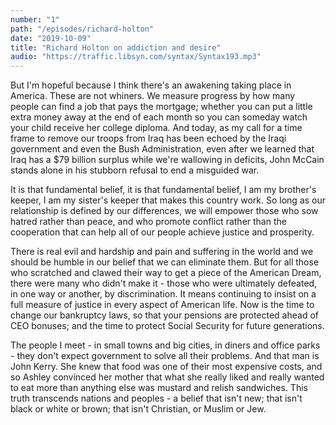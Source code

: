 ```yaml
---
number: "1"
path: "/episodes/richard-holton"
date: "2019-10-09"
title: "Richard Holton on addiction and desire"
audio: "https://traffic.libsyn.com/syntax/Syntax193.mp3"
---
```


But I'm hopeful because I think there's an awakening taking place in  America. These are not whiners. We measure progress by how many people  can find a job that pays the mortgage; whether you can put a little  extra money away at the end of each month so you can someday watch your  child receive her college diploma. And today, as my call for a time  frame to remove our troops from Iraq has been echoed by the Iraqi  government and even the Bush Administration, even after we learned that  Iraq has a $79 billion surplus while we're wallowing in deficits, John  McCain stands alone in his stubborn refusal to end a misguided war. 

It is that fundamental belief, it is that fundamental belief, I am  my brother's keeper, I am my sister's keeper that makes this country  work. So long as our relationship is defined by our differences, we will empower those who sow hatred rather than peace, and who promote  conflict rather than the cooperation that can help all of our people  achieve justice and prosperity. 

There is real evil and hardship and pain and suffering in the world and we should be humble in our belief that we can eliminate them. But  for all those who scratched and clawed their way to get a piece of the  American Dream, there were many who didn't make it - those who were  ultimately defeated, in one way or another, by discrimination. It means  continuing to insist on a full measure of justice in every aspect of  American life. Now is the time to change our bankruptcy laws, so that  your pensions are protected ahead of CEO bonuses; and the time to  protect Social Security for future generations. 

The people I meet - in small towns and big cities, in diners and  office parks - they don't expect government to solve all their problems. And that man is John Kerry. She knew that food was one of their most  expensive costs, and so Ashley convinced her mother that what she really liked and really wanted to eat more than anything else was mustard and  relish sandwiches. This truth transcends nations and peoples - a belief  that isn't new; that isn't black or white or brown; that isn't  Christian, or Muslim or Jew.

